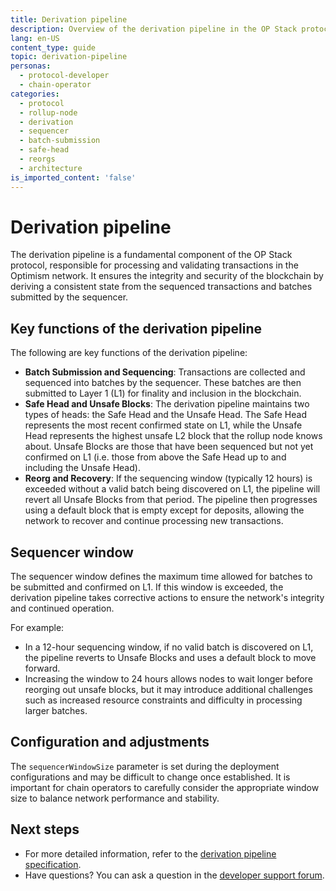 ```yaml
---
title: Derivation pipeline
description: Overview of the derivation pipeline in the OP Stack protocol.
lang: en-US
content_type: guide
topic: derivation-pipeline
personas:
  - protocol-developer
  - chain-operator
categories:
  - protocol
  - rollup-node
  - derivation
  - sequencer
  - batch-submission
  - safe-head
  - reorgs
  - architecture
is_imported_content: 'false'
---
```


# Derivation pipeline

The derivation pipeline is a fundamental component of the OP Stack protocol, responsible for processing and validating transactions in the Optimism network. It ensures the integrity and security of the blockchain by deriving a consistent state from the sequenced transactions and batches submitted by the sequencer.

## Key functions of the derivation pipeline

The following are key functions of the derivation pipeline:

*   **Batch Submission and Sequencing**: Transactions are collected and sequenced into batches by the sequencer. These batches are then submitted to Layer 1 (L1) for finality and inclusion in the blockchain.
*   **Safe Head and Unsafe Blocks**: The derivation pipeline maintains two types of heads: the Safe Head and the Unsafe Head. The Safe Head represents the most recent confirmed state on L1, while the Unsafe Head represents the highest unsafe L2 block that the rollup node knows about. Unsafe Blocks are those that have been sequenced but not yet confirmed on L1 (i.e. those from above the Safe Head up to and including the Unsafe Head).
*   **Reorg and Recovery**: If the sequencing window (typically 12 hours) is exceeded without a valid batch being discovered on L1, the pipeline will revert all Unsafe Blocks from that period. The pipeline then progresses using a default block that is empty except for deposits, allowing the network to recover and continue processing new transactions.

## Sequencer window

The sequencer window defines the maximum time allowed for batches to be submitted and confirmed on L1. If this window is exceeded, the derivation pipeline takes corrective actions to ensure the network's integrity and continued operation.

For example:

*   In a 12-hour sequencing window, if no valid batch is discovered on L1, the pipeline reverts to Unsafe Blocks and uses a default block to move forward.
*   Increasing the window to 24 hours allows nodes to wait longer before reorging out unsafe blocks, but it may introduce additional challenges such as increased resource constraints and difficulty in processing larger batches.

## Configuration and adjustments

The `sequencerWindowSize` parameter is set during the deployment configurations and may be difficult to change once established. It is important for chain operators to carefully consider the appropriate window size to balance network performance and stability.

## Next steps

*   For more detailed information, refer to the [derivation pipeline specification](https://specs.optimism.io/protocol/derivation.html?utm_source=op-docs&utm_medium=docs).
*   Have questions? You can ask a question in the [developer support forum](https://github.com/ethereum-optimism/developers/discussions).

